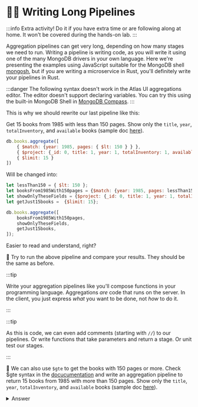 
# 🦸‍♂️ Writing Long Pipelines

:::info
Extra activity! Do it if you have extra time or are following along at home. It won't be covered during the hands-on lab.
:::

Aggregation pipelines can get very long, depending on how many stages we need to run. Writing a pipeline is writing code, as you will write it using one of the many MongoDB drivers in your own language. Here we're presenting the examples using JavaScript suitable for the MongoDB shell [mongosh](https://www.mongodb.com/docs/mongodb-shell/), but if you are writing a microservice in Rust, you'll definitely write your pipelines in Rust.

:::danger
The following syntax doesn't work in the Atlas UI aggregations editor. The editor doesn't support declaring variables. You can try this using the built-in MongoDB Shell in [MongoDB Compass](https://www.mongodb.com/products/tools/compass).
:::

This is why we should rewrite our last pipeline like this:

Get 15 books from 1985 with less than 150 pages. Show only the `title`, `year`, `totalInventory`, and `available` books (sample doc [here](/docs/simple-queries/project)).


<Tabs groupId="aggregations">
  <TabItem value="mongodb-shell" label="MongoDB Shell">

```js
db.books.aggregate([
    { $match: {year: 1985, pages: { $lt: 150 } } }, 
    { $project: {_id: 0, title: 1, year: 1, totalInventory: 1, available: 1} }, 
    { $limit: 15 }
])
```
Will be changed into:


```js
let lessThan150 = { $lt: 150 };
let booksFrom1985With150pages = {$match: {year: 1985, pages: lessThan150 }};
let showOnlyTheseFields = {$project: {_id: 0, title: 1, year: 1, totalInventory: 1, available: 1}};
let getJust15books =  {$limit: 15};

db.books.aggregate([
    booksFrom1985With150pages,
    showOnlyTheseFields,
    getJust15books,
]);
```
  </TabItem>
</Tabs>

Easier to read and understand, right?

👐 Try to run the above pipeline and compare your results. They should be the same as before.

:::tip

Write your aggregation pipelines like you'll compose functions in your programming language. Aggregations _are_ code that runs on the server. In the client, you just express _what_ you want to be done, not _how_ to do it.

:::

:::tip

As this is code, we can even add comments (starting with `//`) to our pipelines. Or write functions that take parameters and return a stage. Or unit test our stages. 

:::


👐 We can also use `$gte` to get the books with 150 pages or more. Check $gte syntax in the [docucumentation](https://www.mongodb.com/docs/manual/reference/operator/query/gte/) and write an aggregation pipeline to return 15 books from 1985 with more than 150 pages. Show only the `title`, `year`, `totalInventory`, and `available` books (sample doc [here](/docs/simple-queries/project)).

<details>
<summary>Answer</summary>
<div>

```js
let moreThan150pages =  {pages: {$gte: 150}}
let booksFrom1985WithMoreThan150pages = {$match: {$and: [{year: 1985}, moreThan150pages]}};
let showOnlyTheseFields = {$project: {_id: 0, title: 1, year: 1, totalInventory: 1, available: 1}};
let getJust15books =  {$limit: 15};

db.books.aggregate([
    booksFrom1985WithMoreThan150pages,
    showOnlyTheseFields,
    getJust15books,
]);
```

</div>
</details>
